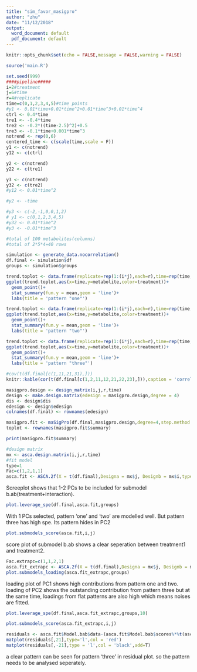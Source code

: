 ```yaml
---
title: "sim_favor_masigpro"
author: "zhu"
date: "11/12/2018"
output:
  word_document: default
  pdf_document: default
---
```


```r
knitr::opts_chunk$set(echo = FALSE,message = FALSE,warning = FALSE)
```
```r
source('main.R')
```
```r
set.seed(999)
####pipeline#####
i=2#treatment
j=6#time
r=4#replicate
time=c(0,1,2,3,4,5)#time points
#y1 <- 0.01*time+0.01*time^2+0.01*time^3+0.01*time^4
ctrl <- 0.4*time
tre1 <- -0.4*time
tre2 <- -0.2*((time-2.5)^2)+0.5
tre3 <- -0.1*time+0.001*time^3
notrend <- rep(0,6)
centered_time <- c(scale(time,scale = F))
y1 <- c(notrend)
y12 <- c(ctrl)

y2 <- c(notrend)
y22 <- c(tre1)

y3 <- c(notrend)
y32 <- c(tre2)
#y12 <- 0.01*time^2

#y2 <- -time

#y3 <- c(-2,-1,0,0,1,2)
# y1 <- c(0,1,2,3,4,5)
#y32 <- 0.01*time^2
#y3 <- -0.01*time^3

#total of 100 metabolites(columns)
#total of 2*5*4=40 rows

simulation <- generate_data.nocorrelation()
df.final <- simulation$df
groups <- simulation$groups
```
```r
trend.toplot <- data.frame(replicate=rep(1:(i*j),each=r),time=rep(time,each=r),treatment=factor(rep(1:i,each=j*r)),metabolite=df.final[10,])
ggplot(trend.toplot,aes(x=time,y=metabolite,color=treatment))+
  geom_point()+
  stat_summary(fun.y = mean,geom = 'line')+
  labs(title = 'pattern "one"')
```
```r
trend.toplot <- data.frame(replicate=rep(1:(i*j),each=r),time=rep(time,each=r),treatment=factor(rep(1:i,each=j*r)),metabolite=df.final[20,])
ggplot(trend.toplot,aes(x=time,y=metabolite,color=treatment))+
  geom_point()+
  stat_summary(fun.y = mean,geom = 'line')+
  labs(title = 'pattern "two"')
```
```r
trend.toplot <- data.frame(replicate=rep(1:(i*j),each=r),time=rep(time,each=r),treatment=factor(rep(1:i,each=j*r)),metabolite=df.final[21,])
ggplot(trend.toplot,aes(x=time,y=metabolite,color=treatment))+
  geom_point()+
  stat_summary(fun.y = mean,geom = 'line')+
  labs(title = 'pattern "three"')
```



```r
#cov(t(df.final[c(1,11,21,31),]))
knitr::kable(cor(t(df.final[c(1,2,11,12,21,22,23),])),caption = 'correlations')
```



```r
masigpro.design <- design_matrix(i,j,r,time)
design <- make.design.matrix(edesign = masigpro.design,degree = 4)
dis <- design$dis
edesign <- design$edesign
colnames(df.final) <- rownames(edesign)

masigpro.fit <- maSigPro(df.final,masigpro.design,degree=4,step.method = 'backward')
toplot <- rownames(masigpro.fit$summary)
```
```r
print(masigpro.fit$summary)
```
```r
#design matrix
mx <- asca.design.matrix(i,j,r,time)
#fit model
type=1
Fac=c(1,2,1,1)
asca.fit <- ASCA.2f(X = t(df.final),Designa = mx$j, Designb = mx$i,type = type, Fac = Fac,showvar = F,showscree = T)
```

Screeplot shows that 1-2 PCs to be included for submodel b.ab(treatment+interaction).

```r
plot.leverage_spe(df.final,asca.fit,groups)
```

With 1 PCs selected, pattern 'one' and 'two' are modelled well. But pattern three has high spe. Its pattern hides in PC2

```r
plot.submodels_score(asca.fit,i,j)
```

score plot of submodel b.ab shows a clear seperation between treatment1 and treatment2. 

```r
Fac.extrapc=c(1,1,2,1)
asca.fit_extrapc <- ASCA.2f(X = t(df.final),Designa = mx$j, Designb = mx$i,type = type, Fac = Fac.extrapc,showvar = F,showscree = F)
plot.submodels_loading(asca.fit_extrapc,groups)
```

loading plot of PC1 shows high contributions from pattern one and two. loading of PC2 shows the outstanding contribution from pattern three but at the same time, loadings from flat patterns are also high which means noises are fitted.

```r
plot.leverage_spe(df.final,asca.fit_extrapc,groups,10)
```


```r
plot.submodels_score(asca.fit_extrapc,i,j)
```


```r
residuals <- asca.fit$Model.bab$data-(asca.fit$Model.bab$scores%*%t(asca.fit$Model.bab$loadings))
matplot(residuals[,21],type='l',col = 'red')
matplot(residuals[,-21],type = 'l',col = 'black',add=T)
```

a clear pattern can be seen for pattern 'three' in residual plot. so the pattern needs to be analysed seperately.



